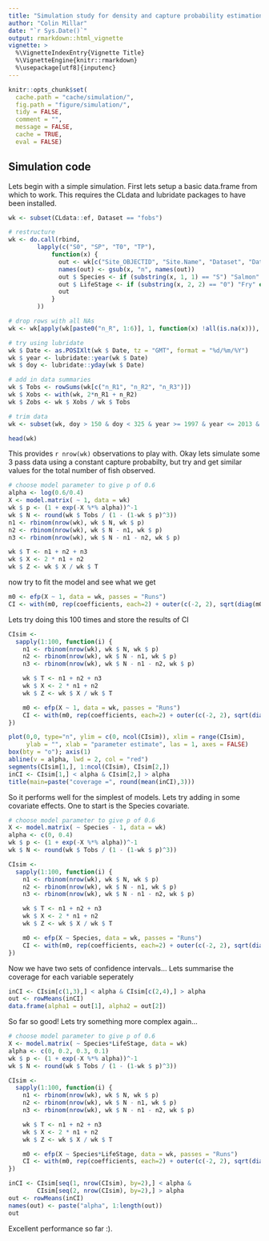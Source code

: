 ```yaml
---
title: "Simulation study for density and capture probability estimation from electrofishing data"
author: "Colin Millar"
date: "`r Sys.Date()`"
output: rmarkdown::html_vignette
vignette: >
  %\VignetteIndexEntry{Vignette Title}
  %\VignetteEngine{knitr::rmarkdown}
  %\usepackage[utf8]{inputenc}
---
```


```r
knitr::opts_chunk$set(
  cache.path = "cache/simulation/",
  fig.path = "figure/simulation/",
  tidy = FALSE,
  comment = "",
  message = FALSE,
  cache = TRUE,
  eval = FALSE)
```

## Simulation code

Lets begin with a simple simulation.  First lets setup a basic data.frame from which to work.  This requires the CLdata and lubridate packages to have been installed.

```r
wk <- subset(CLdata::ef, Dataset == "fobs")

# restructure
wk <- do.call(rbind, 
        lapply(c("S0", "SP", "T0", "TP"), 
            function(x) {
              out <- wk[c("Site_OBJECTID", "Site.Name", "Dataset", "Date", "Runs", "Area", paste0(x, "_R", 1:6))]
              names(out) <- gsub(x, "n", names(out))
              out $ Species <- if (substring(x, 1, 1) == "S") "Salmon" else "Trout"
              out $ LifeStage <- if (substring(x, 2, 2) == "0") "Fry" else "Parr"
              out
            }
        ))

# drop rows with all NAs
wk <- wk[apply(wk[paste0("n_R", 1:6)], 1, function(x) !all(is.na(x))), ]

# try using lubridate
wk $ Date <- as.POSIXlt(wk $ Date, tz = "GMT", format = "%d/%m/%Y")
wk $ year <- lubridate::year(wk $ Date)
wk $ doy <- lubridate::yday(wk $ Date)

# add in data summaries
wk $ Tobs <- rowSums(wk[c("n_R1", "n_R2", "n_R3")])
wk $ Xobs <- with(wk, 2*n_R1 + n_R2)
wk $ Zobs <- wk $ Xobs / wk $ Tobs

# trim data
wk <- subset(wk, doy > 150 & doy < 325 & year >= 1997 & year <= 2013 & Runs == 3 & Tobs > 0)

head(wk)
```

This provides `r nrow(wk)` observations to play with.  Okay lets simulate some 3 pass data using a constant capture probabilty, but try and get similar values for the total number of fish observed.

```r
# choose model parameter to give p of 0.6
alpha <- log(0.6/0.4)
X <- model.matrix( ~ 1, data = wk)
wk $ p <- (1 + exp(-X %*% alpha))^-1
wk $ N <- round(wk $ Tobs / (1 - (1-wk $ p)^3))
n1 <- rbinom(nrow(wk), wk $ N, wk $ p)
n2 <- rbinom(nrow(wk), wk $ N - n1, wk $ p)
n3 <- rbinom(nrow(wk), wk $ N - n1 - n2, wk $ p)

wk $ T <- n1 + n2 + n3
wk $ X <- 2 * n1 + n2
wk $ Z <- wk $ X / wk $ T
```

now try to fit the model and see what we get

```r
m0 <- efp(X ~ 1, data = wk, passes = "Runs")
CI <- with(m0, rep(coefficients, each=2) + outer(c(-2, 2), sqrt(diag(m0 $ Vb))))
```

Lets try doing this 100 times and store the results of CI

```r
CIsim <- 
  sapply(1:100, function(i) {
    n1 <- rbinom(nrow(wk), wk $ N, wk $ p)
    n2 <- rbinom(nrow(wk), wk $ N - n1, wk $ p)
    n3 <- rbinom(nrow(wk), wk $ N - n1 - n2, wk $ p)

    wk $ T <- n1 + n2 + n3
    wk $ X <- 2 * n1 + n2
    wk $ Z <- wk $ X / wk $ T

    m0 <- efp(X ~ 1, data = wk, passes = "Runs")
    CI <- with(m0, rep(coefficients, each=2) + outer(c(-2, 2), sqrt(diag(m0 $ Vb))))
})
```

```r
plot(0,0, type="n", ylim = c(0, ncol(CIsim)), xlim = range(CIsim),
     ylab = "", xlab = "parameter estimate", las = 1, axes = FALSE)
box(bty = "o"); axis(1)
abline(v = alpha, lwd = 2, col = "red")
segments(CIsim[1,], 1:ncol(CIsim), CIsim[2,])
inCI <- CIsim[1,] < alpha & CIsim[2,] > alpha
title(main=paste("coverage =", round(mean(inCI),3)))
```

So it performs well for the simplest of models.  Lets try adding in some covariate effects.  One to start is the Species covariate.

```r
# choose model parameter to give p of 0.6
X <- model.matrix( ~ Species - 1, data = wk)
alpha <- c(0, 0.4)
wk $ p <- (1 + exp(-X %*% alpha))^-1
wk $ N <- round(wk $ Tobs / (1 - (1-wk $ p)^3))

CIsim <- 
  sapply(1:100, function(i) {
    n1 <- rbinom(nrow(wk), wk $ N, wk $ p)
    n2 <- rbinom(nrow(wk), wk $ N - n1, wk $ p)
    n3 <- rbinom(nrow(wk), wk $ N - n1 - n2, wk $ p)

    wk $ T <- n1 + n2 + n3
    wk $ X <- 2 * n1 + n2
    wk $ Z <- wk $ X / wk $ T

    m0 <- efp(X ~ Species, data = wk, passes = "Runs")
    CI <- with(m0, rep(coefficients, each=2) + outer(c(-2, 2), sqrt(diag(m0 $ Vb))))
})
```

Now we have two sets of confidence intervals...  Lets summarise the coverage for each variable seperately

```r
inCI <- CIsim[c(1,3),] < alpha & CIsim[c(2,4),] > alpha
out <- rowMeans(inCI)
data.frame(alpha1 = out[1], alpha2 = out[2])
```

So far so good!  Lets try something more complex again...

```r
# choose model parameter to give p of 0.6
X <- model.matrix( ~ Species*LifeStage, data = wk)
alpha <- c(0, 0.2, 0.3, 0.1)
wk $ p <- (1 + exp(-X %*% alpha))^-1
wk $ N <- round(wk $ Tobs / (1 - (1-wk $ p)^3))

CIsim <- 
  sapply(1:100, function(i) {
    n1 <- rbinom(nrow(wk), wk $ N, wk $ p)
    n2 <- rbinom(nrow(wk), wk $ N - n1, wk $ p)
    n3 <- rbinom(nrow(wk), wk $ N - n1 - n2, wk $ p)

    wk $ T <- n1 + n2 + n3
    wk $ X <- 2 * n1 + n2
    wk $ Z <- wk $ X / wk $ T

    m0 <- efp(X ~ Species*LifeStage, data = wk, passes = "Runs")
    CI <- with(m0, rep(coefficients, each=2) + outer(c(-2, 2), sqrt(diag(m0 $ Vb))))
})
```

```r
inCI <- CIsim[seq(1, nrow(CIsim), by=2),] < alpha & 
        CIsim[seq(2, nrow(CIsim), by=2),] > alpha
out <- rowMeans(inCI)
names(out) <- paste("alpha", 1:length(out))
out
```

Excellent performance so far :).


